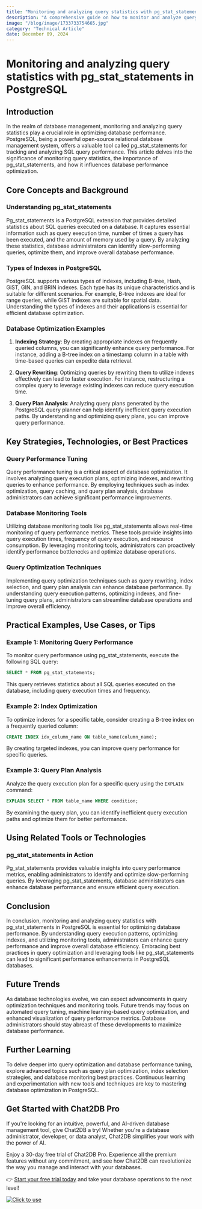 ```yaml
---
title: "Monitoring and analyzing query statistics with pg_stat_statements in PostgreSQL"
description: "A comprehensive guide on how to monitor and analyze query statistics using pg_stat_statements in PostgreSQL, highlighting its importance and impact on database performance optimization."
image: "/blog/image/1733733754665.jpg"
category: "Technical Article"
date: December 09, 2024
---
```


# Monitoring and analyzing query statistics with pg_stat_statements in PostgreSQL


<Authors date="December 09, 2024">
  <Author name="Aiden Stone" link="https://chat2db.ai" />
</Authors>

## Introduction

In the realm of database management, monitoring and analyzing query statistics play a crucial role in optimizing database performance. PostgreSQL, being a powerful open-source relational database management system, offers a valuable tool called pg_stat_statements for tracking and analyzing SQL query performance. This article delves into the significance of monitoring query statistics, the importance of pg_stat_statements, and how it influences database performance optimization.

## Core Concepts and Background

### Understanding pg_stat_statements

Pg_stat_statements is a PostgreSQL extension that provides detailed statistics about SQL queries executed on a database. It captures essential information such as query execution time, number of times a query has been executed, and the amount of memory used by a query. By analyzing these statistics, database administrators can identify slow-performing queries, optimize them, and improve overall database performance.

### Types of Indexes in PostgreSQL

PostgreSQL supports various types of indexes, including B-tree, Hash, GiST, GIN, and BRIN indexes. Each type has its unique characteristics and is suitable for different scenarios. For example, B-tree indexes are ideal for range queries, while GiST indexes are suitable for spatial data. Understanding the types of indexes and their applications is essential for efficient database optimization.

### Database Optimization Examples

1. **Indexing Strategy**: By creating appropriate indexes on frequently queried columns, you can significantly enhance query performance. For instance, adding a B-tree index on a timestamp column in a table with time-based queries can expedite data retrieval.

2. **Query Rewriting**: Optimizing queries by rewriting them to utilize indexes effectively can lead to faster execution. For instance, restructuring a complex query to leverage existing indexes can reduce query execution time.

3. **Query Plan Analysis**: Analyzing query plans generated by the PostgreSQL query planner can help identify inefficient query execution paths. By understanding and optimizing query plans, you can improve query performance.

## Key Strategies, Technologies, or Best Practices

### Query Performance Tuning

Query performance tuning is a critical aspect of database optimization. It involves analyzing query execution plans, optimizing indexes, and rewriting queries to enhance performance. By employing techniques such as index optimization, query caching, and query plan analysis, database administrators can achieve significant performance improvements.

### Database Monitoring Tools

Utilizing database monitoring tools like pg_stat_statements allows real-time monitoring of query performance metrics. These tools provide insights into query execution times, frequency of query execution, and resource consumption. By leveraging monitoring tools, administrators can proactively identify performance bottlenecks and optimize database operations.

### Query Optimization Techniques

Implementing query optimization techniques such as query rewriting, index selection, and query plan analysis can enhance database performance. By understanding query execution patterns, optimizing indexes, and fine-tuning query plans, administrators can streamline database operations and improve overall efficiency.

## Practical Examples, Use Cases, or Tips

### Example 1: Monitoring Query Performance

To monitor query performance using pg_stat_statements, execute the following SQL query:

```sql
SELECT * FROM pg_stat_statements;
```

This query retrieves statistics about all SQL queries executed on the database, including query execution times and frequency.

### Example 2: Index Optimization

To optimize indexes for a specific table, consider creating a B-tree index on a frequently queried column:

```sql
CREATE INDEX idx_column_name ON table_name(column_name);
```

By creating targeted indexes, you can improve query performance for specific queries.

### Example 3: Query Plan Analysis

Analyze the query execution plan for a specific query using the `EXPLAIN` command:

```sql
EXPLAIN SELECT * FROM table_name WHERE condition;
```

By examining the query plan, you can identify inefficient query execution paths and optimize them for better performance.

## Using Related Tools or Technologies

### pg_stat_statements in Action

Pg_stat_statements provides valuable insights into query performance metrics, enabling administrators to identify and optimize slow-performing queries. By leveraging pg_stat_statements, database administrators can enhance database performance and ensure efficient query execution.

## Conclusion

In conclusion, monitoring and analyzing query statistics with pg_stat_statements in PostgreSQL is essential for optimizing database performance. By understanding query execution patterns, optimizing indexes, and utilizing monitoring tools, administrators can enhance query performance and improve overall database efficiency. Embracing best practices in query optimization and leveraging tools like pg_stat_statements can lead to significant performance enhancements in PostgreSQL databases.

## Future Trends

As database technologies evolve, we can expect advancements in query optimization techniques and monitoring tools. Future trends may focus on automated query tuning, machine learning-based query optimization, and enhanced visualization of query performance metrics. Database administrators should stay abreast of these developments to maximize database performance.

## Further Learning

To delve deeper into query optimization and database performance tuning, explore advanced topics such as query plan optimization, index selection strategies, and database monitoring best practices. Continuous learning and experimentation with new tools and techniques are key to mastering database optimization in PostgreSQL.


## Get Started with Chat2DB Pro

If you're looking for an intuitive, powerful, and AI-driven database management tool, give Chat2DB a try! Whether you're a database administrator, developer, or data analyst, Chat2DB simplifies your work with the power of AI.

Enjoy a 30-day free trial of Chat2DB Pro. Experience all the premium features without any commitment, and see how Chat2DB can revolutionize the way you manage and interact with your databases.

👉 [Start your free trial today](https://chat2db.ai/pricing) and take your database operations to the next level!


[![Click to use](/image/blog/bg/chat2db.jpg)](https://chat2db.ai/)
